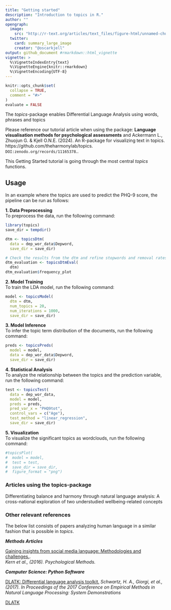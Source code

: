 ```yaml
---
title: "Getting started"
description: "Introduction to topics in R."
author: ""
opengraph:
  image: 
    src: "http://r-text.org/articles/text_files/figure-html/unnamed-chunk-5-1.png"
  twitter:
    card: summary_large_image
    creator: "@oscarkjell"
output: github_document #rmarkdown::html_vignette
vignette: >
  %\VignetteIndexEntry{text}
  %\VignetteEngine{knitr::rmarkdown}
  %\VignetteEncoding{UTF-8}
---
```

```r
knitr::opts_chunk$set(
  collapse = TRUE,
  comment = "#>"
)
evaluate = FALSE
```
The *topics*-package enables Differential Language Analysis using words, phrases and topics

Please reference our tutorial article when using the package: **Language visualisation methods for psychological assessments** and Ackermann L., Zhuojun G. & Kjell O.N.E. (2024). An R-package for visualizing text in topics. https://github.com/theharmonylab/topics. `DOI:zenodo.org/records/11165378`..

This Getting Started tutorial is going through the most central *topics* functions.  

## Usage
In an example where the topics are used to predict the PHQ-9 score, the pipeline can be run as follows:

**1. Data Preprocessing**<br>
To preprocess the data, run the following command:

```r

library(topics)
save_dir = tempdir()

dtm <- topicsDtm(
  data = dep_wor_data$Depword, 
  save_dir = save_dir)

# Check the results from the dtm and refine stopwords and removal rates if necessary
dtm_evaluation <- topicsDtmEval(
  dtm)
dtm_evaluation$frequency_plot
```

**2. Model Training**<br>
To train the LDA model, run the following command:

```r

model <- topicsModel(
  dtm = dtm,
  num_topics = 20,
  num_iterations = 1000, 
  save_dir = save_dir)

```

**3. Model Inference**<br>
To infer the topic term distribution of the documents, run the following command:
```r

preds <- topicsPreds(
  model = model,
  data = dep_wor_data$Depword, 
  save_dir = save_dir)

```


**4. Statistical Analysis**<br>
To analyze the relationship between the topics and the prediction variable, run the following command:
```r

test <- topicsTest(
  data = dep_wor_data,
  model = model,
  preds = preds,
  pred_var_x = "PHQ9tot",
  control_vars = c("Age"),
  test_method = "linear_regression", 
  save_dir = save_dir)

```

**5. Visualization**<br>
To visualize the significant topics as wordclouds, run the following command:
```r

#topicsPlot(
#  model = model,
#  test = test, 
#  save_dir = save_dir,
#  figure_format = "png")

```



### Articles using the topics-package
Differentiating balance and harmony through natural language analysis: A cross-national exploration of two understudied wellbeing-related concepts


### Other relevant references
The below list consists of papers analyzing human language in a similar fashion that is possible in *topics*.

***Methods Articles***

[Gaining insights from social media language: Methodologies and challenges.](http://www.peggykern.org/uploads/5/6/6/7/56678211/kern_2016_-_gaining_insights_from_social_media_language-_methodologies_and_challenges.pdf).  
*Kern et al., (2016). Psychological Methods.*


***Computer Science: Python Software***  

[DLATK: Differential language analysis toolkit.](https://aclanthology.org/D17-2010/)
*Schwartz, H. A., Giorgi, et al., (2017).  In Proceedings of the 2017 Conference on Empirical Methods in Natural Language Processing: System Demonstrations* 


[DLATK](https://github.com/dlatk/dlatk)



